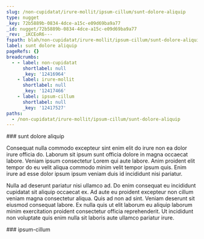 ```yaml
---
slug: /non-cupidatat/irure-mollit/ipsum-cillum/sunt-dolore-aliquip
type: nugget
_key: 72b5889b-0834-4dce-a15c-e09d69ba9a77
_id: nugget/72b5889b-0834-4dce-a15c-e09d69ba9a77
_rev: _iKCEoR6---
fspath: blah/non-cupidatat/irure-mollit/ipsum-cillum/sunt-dolore-aliquip.md
label: sunt dolore aliquip
pageRefs: {}
breadcrumbs:
  - - label: non-cupidatat
      shortlabel: null
      _key: '12416964'
    - label: irure-mollit
      shortlabel: null
      _key: '12417466'
    - label: ipsum-cillum
      shortlabel: null
      _key: '12417527'
paths:
  - /non-cupidatat/irure-mollit/ipsum-cillum/sunt-dolore-aliquip
---
```


<NuggetArea>
<Nugget slug="/non-cupidatat/irure-mollit/ipsum-cillum/sunt-dolore-aliquip" type="nugget" _key="72b5889b-0834-4dce-a15c-e09d69ba9a77" _id="nugget/72b5889b-0834-4dce-a15c-e09d69ba9a77" _rev="_iKCEoR6---" fspath="blah/non-cupidatat/irure-mollit/ipsum-cillum/sunt-dolore-aliquip.md" label="sunt dolore aliquip" paths="/non-cupidatat/irure-mollit/ipsum-cillum/sunt-dolore-aliquip">
<NuggetBody>
### sunt dolore aliquip

Consequat nulla commodo excepteur sint enim elit do irure non ea dolor irure officia do. Laborum sit ipsum sunt officia dolore in magna occaecat labore. Veniam ipsum consectetur Lorem qui aute labore. Anim proident elit tempor do eu velit aliqua commodo minim velit tempor ipsum quis. Enim irure ad esse dolor ipsum ipsum veniam duis id incididunt nisi pariatur.

Nulla ad deserunt pariatur nisi ullamco ad. Do enim consequat eu incididunt cupidatat sit aliquip occaecat ex. Ad aute eu proident excepteur non cillum veniam magna consectetur aliqua. Quis ad non ad sint. Veniam deserunt sit eiusmod consequat labore. Ex nulla quis ut elit laborum eu aliquip laborum minim exercitation proident consectetur officia reprehenderit. Ut incididunt non voluptate quis enim nulla sit laboris aute ullamco pariatur irure.

</NuggetBody>
<Breadcrumbs>
<Crumbs>
<Crumb _key="12416964" label="non-cupidatat" /><Crumb _key="12417466" label="irure-mollit" /><Crumb _key="12417527" label="ipsum-cillum" />
</Crumbs>
</Breadcrumbs>
</Nugget>

<NuggetsInbound>
</NuggetsInbound>
<NuggetsOutbound>
</NuggetsOutbound>
</NuggetArea>
<PassagesInbound>
<Passage direction="inbound" type="passage" _key="12417527" _id="passage/12417527" _rev="_iKCEoR2---" label="ipsum-cillum" passage="ipsum-cillum" fspath="blah/non-cupidatat/irure-mollit/ipsum-cillum" paths="/non-cupidatat/irure-mollit/ipsum-cillum" slug="/non-cupidatat/irure-mollit/ipsum-cillum">
<NuggetBody>
### ipsum-cillum

</NuggetBody>
<Breadcrumbs>
<Crumbs>
<Crumb _key="12416964" label="non-cupidatat" /><Crumb _key="12417466" label="irure-mollit" />
</Crumbs>
</Breadcrumbs>
</Passage>

</PassagesInbound>
<PassagesOutbound>
</PassagesOutbound>